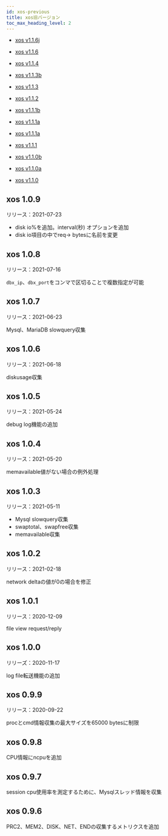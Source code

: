 ```yaml
---
id: xos-previous
title: xos旧バージョン
toc_max_heading_level: 2
---
```


- [xos v1.1.6j](xos-1_1_6j)

- [xos v1.1.6](xos-1_1_6)

- [xos v1.1.4](xos-1_1_4)

- [xos v1.1.3b](xos-1_1_3b)

- [xos v1.1.3](xos-1_1_3)

- [xos v1.1.2](xos-1_1_2)

- [xos v1.1.1b](xos-1_1_1b)

- [xos v1.1.1a](xos-1_1_1a)

- [xos v1.1.1a](xos-1_1_1a)

- [xos v1.1.1](xos-1_1_1)

- [xos v1.1.0b](xos-1_1_0b)

- [xos v1.1.0a](xos-1_1_0a)

- [xos v1.1.0](xos-1_1_0)

## xos 1.0.9

リリース：2021-07-23

- disk io%を追加。interval(秒) オプションを追加
- disk io項目の中でreq-> bytesに名前を変更

## xos 1.0.8

リリース：2021-07-16

`dbx_ip`、`dbx_port`をコンマで区切ることで複数指定が可能

## xos 1.0.7

リリース：2021-06-23

Mysql、MariaDB slowquery収集 

## xos 1.0.6

リリース：2021-06-18

diskusage収集 

## xos 1.0.5

リリース：2021-05-24

debug log機能の追加 

## xos 1.0.4

リリース：2021-05-20

memavailable値がない場合の例外処理 

## xos 1.0.3

リリース：2021-05-11

- Mysql slowquery収集 
- swaptotal、swapfree収集 
- memavailable収集 

## xos 1.0.2

リリース：2021-02-18

network deltaの値が0の場合を修正

## xos 1.0.1

リリース：2020-12-09

file view request/reply

## xos 1.0.0

リリーズ：2020-11-17

log file転送機能の追加 

## xos 0.9.9

リリース：2020-09-22

procとcmd情報収集の最大サイズを65000 bytesに制限

## xos 0.9.8

CPU情報にncpuを追加

## xos 0.9.7

session cpu使用率を測定するために、Mysqlスレッド情報を収集

## xos 0.9.6

PRC2、MEM2、DISK、NET、ENDの収集するメトリクスを追加

